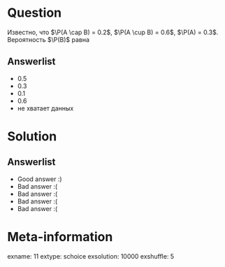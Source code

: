 Question
========
Известно, что $\P(A \cap B) = 0.2$, $\P(A \cup B) = 0.6$, $\P(A) = 0.3$. Вероятность $\P(B)$ равна

 

Answerlist
----------
*  0.5
*  0.3
*  0.1
*  0.6
*  не хватает данных

Solution
========

Answerlist
----------
*  Good answer :)
*  Bad answer :(
*  Bad answer :(
*  Bad answer :(
*  Bad answer :(

Meta-information
================
exname: 11
extype: schoice
exsolution: 10000
exshuffle: 5
